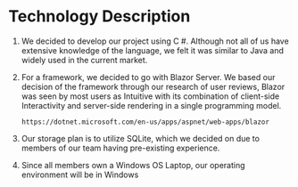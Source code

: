 # Technology Description

1. We decided to develop our project using C #. Although not all of us have extensive knowledge of the language, we felt it was similar to Java and widely used in the current market.
2. For a framework, we decided to go with Blazor Server. We based our decision of the framework through our research of user reviews, Blazor was seen by most users as Intuitive with its combination of client-side Interactivity and server-side rendering in a single programming model.

   ```plaintext
   https://dotnet.microsoft.com/en-us/apps/aspnet/web-apps/blazor
   ```
3. Our storage plan is to utilize SQLite, which we decided on due to members of our team having pre-existing experience.
4. Since all members own a Windows OS Laptop, our operating environment will be in Windows 
